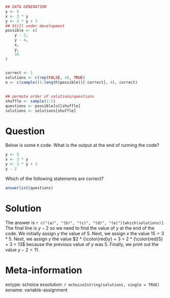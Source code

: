 ```r
## DATA GENERATION
y <- 5
x <- 3 * y
y <- 2 * y + 3
## Still under development
possible <- c(
    y - 2,
    y - 4,
    x,
    y,
    16
)
    

correct <- 1
solutions <- c(rep(FALSE, 4), TRUE)
o <- c(sample((1:length(possible))[-correct], 4), correct)

    
## permute order of solutions/questions
shuffle <- sample(1:5)
questions <- possible[o][shuffle]
solutions <- solutions[shuffle]
```

Question
========


Below is some `R` code. What is the output at the end of running the code?

```r
y <- 5
x <- 3 * y
y <- 2 * y + 3
y - 2
```

Which of the following statements are correct?

```r
answerlist(questions)
```


Solution
========

The answer is `r c("(a)", "(b)", "(c)", "(d)", "(e)")[which(solutions)]`. The final line is $y - 2$ so we need to find the value of $y$ at the end of the code. We initially assign $y$ the value of $5$. Next, we assign $x$ the value $15 = 3 * 5$. Next, we assign $y$ the value $2 * {\color{red}y} + 3 = 2 * {\color{red}5} + 3 = 13$ because the previous value of $y$ was 5. Finally, we print out the value $y - 2 = 11$.


<!-- ```{r, echo = FALSE, results = "asis"} -->
<!-- answerlist(solutions) -->
<!-- ``` -->




Meta-information
================
extype: schoice
exsolution: `r mchoice2string(solutions, single = TRUE)`
exname: variable-assignment


